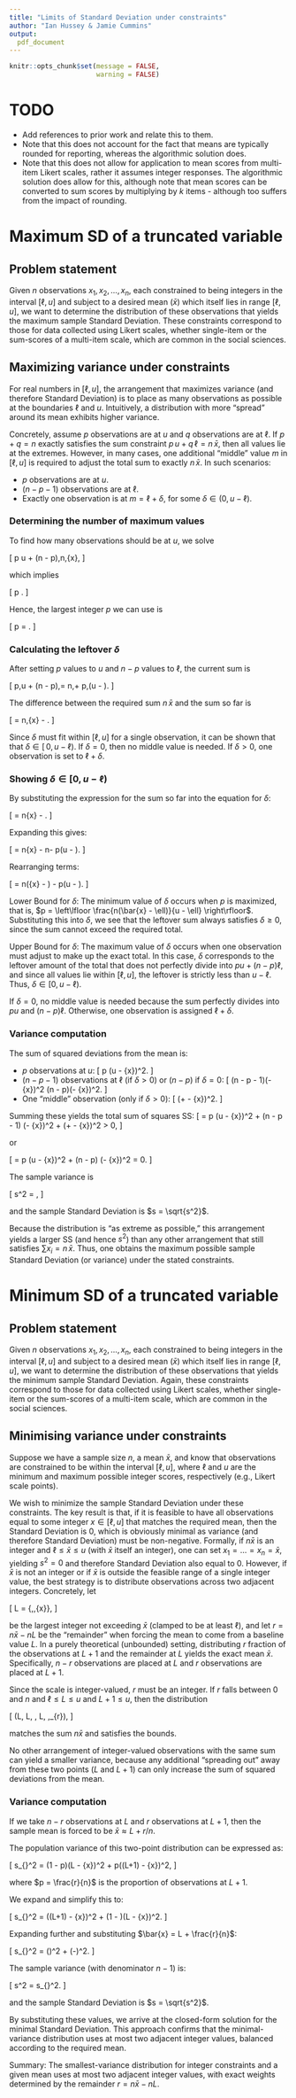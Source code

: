 ```yaml
---
title: "Limits of Standard Deviation under constraints"
author: "Ian Hussey & Jamie Cummins"
output:
  pdf_document
---
```


```r

knitr::opts_chunk$set(message = FALSE,
                      warning = FALSE)

```

# TODO

- Add references to prior work and relate this to them.
- Note that this does not account for the fact that means are typically rounded for reporting, whereas the algorithmic solution does.
- Note that this does not allow for application to mean scores from multi-item Likert scales, rather it assumes integer responses. The algorithmic solution does allow for this, although note that mean scores can be converted to sum scores by multiplying by $k$ items - although too suffers from the impact of rounding.

# Maximum SD of a truncated variable

## Problem statement

Given $n$ observations $x_1, x_2, \ldots, x_n$, each constrained to being integers in the interval $[\ell, u]$ and subject to a desired mean ($\bar{x}$) which itself lies in range $[\ell, u]$, we want to determine the distribution of these observations that yields the maximum sample Standard Deviation. These constraints correspond to those for data collected using Likert scales, whether single-item or the sum-scores of a multi-item scale, which are common in the social sciences. 

## Maximizing variance under constraints

For real numbers in $[\ell, u]$, the arrangement that maximizes variance (and therefore Standard Deviation) is to place as many observations as possible at the boundaries $\ell$ and $u$. Intuitively, a distribution with more "spread" around its mean exhibits higher variance.

Concretely, assume $p$ observations are at $u$ and $q$ observations are at $\ell$. If $p + q = n$ exactly satisfies the sum constraint $p\,u + q\,\ell = n\,\bar{x}$, then all values lie at the extremes. However, in many cases, one additional "middle" value $m$ in $[\ell, u]$ is required to adjust the total sum to exactly $n\,\bar{x}$. In such scenarios:

- $p$ observations are at $u$.
- $(n - p - 1)$ observations are at $\ell$.
- Exactly one observation is at $m = \ell + \delta$, for some $\delta \in (0,\,u - \ell)$.

### Determining the number of maximum values

To find how many observations should be at $u$, we solve

\[\tag{1}
p u + (n - p)\,\ell \leq n\,\bar{x},
\]

which implies

\[\tag{2}
p \leq \frac{n\,\bar{x} - n\,\ell}{u - \ell}.
\]

Hence, the largest integer $p$ we can use is

\[\tag{3}
p = \left\lfloor \frac{n\,\bar{x} - n\,\ell}{u - \ell} \right\rfloor.
\]

### Calculating the leftover $\delta$

After setting $p$ values to $u$ and $n - p$ values to $\ell$, the current sum is

\[\tag{4}
p\,u + (n - p)\,\ell = n\,\ell + p\,(u - \ell).
\]

The difference between the required sum $n\,\bar{x}$ and the sum so far is

\[\tag{5}
\delta = n\,\bar{x} - \bigl[p\,u + (n - p)\,\ell\bigr].
\]

Since $\delta$ must fit within $[\ell, u]$ for a single observation, it can be shown that that $\delta \in [\,0,\,u - \ell)$. If $\delta = 0$, then no middle value is needed. If $\delta > 0$, one observation is set to $\ell + \delta$.

### Showing $\delta \in [0, u - \ell)$

By substituting the expression for the sum so far into the equation for $\delta$:

\[\tag{6}
\delta = n\bar{x} - \bigl[n\ell + p(u - \ell)\bigr].
\]

Expanding this gives:

\[\tag{7}
\delta = n\bar{x} - n\ell - p(u - \ell).
\]

Rearranging terms:

\[\tag{8}
\delta = n(\bar{x} - \ell) - p(u - \ell).
\]

Lower Bound for $\delta$: The minimum value of $\delta$ occurs when $p$ is maximized, that is, $p = \left\lfloor \frac{n(\bar{x} - \ell)}{u - \ell} \right\rfloor$. Substituting this into $\delta$, we see that the leftover sum always satisfies $\delta \geq 0$, since the sum cannot exceed the required total.

Upper Bound for $\delta$: The maximum value of $\delta$ occurs when one observation must adjust to make up the exact total. In this case, $\delta$ corresponds to the leftover amount of the total that does not perfectly divide into $pu + (n-p)\ell$, and since all values lie within $[\ell, u]$, the leftover is strictly less than $u - \ell$. Thus, $\delta \in [0, u - \ell)$.

If $\delta = 0$, no middle value is needed because the sum perfectly divides into $pu$ and $(n-p)\ell$. Otherwise, one observation is assigned $\ell + \delta$.

### Variance computation

The sum of squared deviations from the mean is:

- $p$ observations at $u$:
  \[\tag{9}
  p \times (u - \bar{x})^2.
  \]
- $(n - p - 1)$ observations at $\ell$ (if $\delta > 0$) or $(n - p)$ if $\delta = 0$:
  \[\tag{10}
  (n - p - 1)\times (\ell - \bar{x})^2 \quad \text{or} \quad (n - p)\times (\ell - \bar{x})^2.
  \]
- One "middle" observation (only if $\delta > 0$):
  \[\tag{11}
  (\ell + \delta - \bar{x})^2.
  \]

Summing these yields the total sum of squares $\mathrm{SS}$:
\[\tag{12}
\mathrm{SS} =
p \times (u - \bar{x})^2 +
(n - p - 1) \times (\ell - \bar{x})^2 +
(\ell + \delta - \bar{x})^2
\quad \text{if } \delta > 0,
\]

or

\[\tag{13}
\mathrm{SS} =
p \times (u - \bar{x})^2 +
(n - p) \times (\ell - \bar{x})^2
\quad \text{if } \delta = 0.
\]

The sample variance is

\[\tag{14}
s^2 = \frac{\mathrm{SS}}{\,n-1\,},
\]

and the sample Standard Deviation is $s = \sqrt{s^2}$.

Because the distribution is "as extreme as possible," this arrangement yields a larger $\mathrm{SS}$ (and hence $s^2$) than any other arrangement that still satisfies $\sum x_i = n\,\bar{x}$. Thus, one obtains the maximum possible sample Standard Deviation (or variance) under the stated constraints.

# Minimum SD of a truncated variable

## Problem statement

Given $n$ observations $x_1, x_2, \ldots, x_n$, each constrained to being integers in the interval $[\ell, u]$ and subject to a desired mean ($\bar{x}$) which itself lies in range $[\ell, u]$, we want to determine the distribution of these observations that yields the minimum sample Standard Deviation. Again, these constraints correspond to those for data collected using Likert scales, whether single-item or the sum-scores of a multi-item scale, which are common in the social sciences. 

## Minimising variance under constraints

Suppose we have a sample size $n$, a mean $\bar{x}$, and know that observations are constrained to be within the interval $[\ell, u]$, where $\ell$ and $u$ are the minimum and maximum possible integer scores, respectively (e.g., Likert scale points).

We wish to minimize the sample Standard Deviation under these constraints. The key result is that, if it is feasible to have all observations equal to some integer $x \in [\ell, u]$ that matches the required mean, then the Standard Deviation is $0$, which is obviously minimal as variance (and therefore Standard Deviation) must be non-negative. Formally, if $n\bar{x}$ is an integer and $\ell \leq \bar{x} \leq u$ (with $\bar{x}$ itself an integer), one can set $x_1 = \dots = x_n = \bar{x}$, yielding $s^2 = 0$ and therefore Standard Deviation also equal to 0. However, if $\bar{x}$ is not an integer or if $\bar{x}$ is outside the feasible range of a single integer value, the best strategy is to distribute observations across two adjacent integers. Concretely, let

\[\tag{15}
L = \max\bigl\{\ell,\,\lfloor\bar{x}\rfloor\bigr\},
\]

be the largest integer not exceeding $\bar{x}$ (clamped to be at least $\ell$), and let $r = n\bar{x} - nL$ be the “remainder” when forcing the mean to come from a baseline value $L$. In a purely theoretical (unbounded) setting, distributing $r$ fraction of the observations at $L + 1$ and the remainder at $L$ yields the exact mean $\bar{x}$. Specifically, $n - r$ observations are placed at $L$ and $r$ observations are placed at $L + 1$.

Since the scale is integer-valued, $r$ must be an integer. If $r$ falls between $0$ and $n$ and $\ell \leq L \leq u$ and $L+1 \leq u$, then the distribution 

\[\tag{16}
(L, L, \ldots, L, \,\underbrace{L+1, \ldots, L+1}_{r\text{ times}}),
\]

matches the sum $n\bar{x}$ and satisfies the bounds.  

No other arrangement of integer-valued observations with the same sum can yield a smaller variance, because any additional “spreading out” away from these two points ($L$ and $L+1$) can only increase the sum of squared deviations from the mean.

### Variance computation

If we take $n - r$ observations at $L$ and $r$ observations at $L+1$, then the sample mean is forced to be $\bar{x} \approx L + r/n$. 

The population variance of this two-point distribution can be expressed as:

\[\tag{17}
s_{\text{pop}}^2 = (1 - p)(L - \bar{x})^2 + p((L+1) - \bar{x})^2,
\]

where $p = \frac{r}{n}$ is the proportion of observations at $L+1$. 

We expand and simplify this to:

\[\tag{18}
s_{\text{pop}}^2 = \frac{r}{n}((L+1) - \bar{x})^2 + \left(1 - \frac{r}{n}\right)(L - \bar{x})^2.
\]

Expanding further and substituting $\bar{x} = L + \frac{r}{n}$:

\[\tag{19}
s_{\text{pop}}^2 = \frac{r}{n}\left(\frac{n - r}{n}\right)^2 + \frac{n - r}{n}\left(-\frac{r}{n}\right)^2.
\]

The sample variance (with denominator $n-1$) is:

\[\tag{20}
s^2 = \frac{n}{n-1} \cdot s_{\text{pop}}^2.
\]

and the sample Standard Deviation is $s = \sqrt{s^2}$.

By substituting these values, we arrive at the closed-form solution for the minimal Standard Deviation. This approach confirms that the minimal-variance distribution uses at most two adjacent integer values, balanced according to the required mean.

Summary: The smallest-variance distribution for integer constraints and a given mean uses at most two adjacent integer values, with exact weights determined by the remainder $r = n\bar{x} - nL$.

